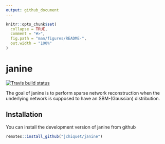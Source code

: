```yaml
---
output: github_document
---
```


<!-- README.md is generated from README.Rmd. Please edit that file -->

```r
knitr::opts_chunk$set(
  collapse = TRUE,
  comment = "#>",
  fig.path = "man/figures/README-",
  out.width = "100%"
)
```
# janine

[![Travis build status](https://travis-ci.org/jchiquet/janine.svg?branch=master)](https://travis-ci.org/jchiquet/janine)

The goal of janine is to perform sparse network reconstruction when the underlying network is supposed to have an SBM-(Gaussian) distribution.

## Installation

You can install the development version of janine from github

``` r
remotes::install_github("jchiquet/janine")
```

